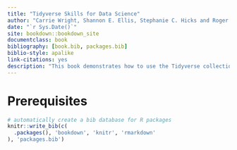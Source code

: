 ```yaml
--- 
title: "Tidyverse Skills for Data Science"
author: "Carrie Wright, Shannon E. Ellis, Stephanie C. Hicks and Roger D. Peng"
date: "`r Sys.Date()`"
site: bookdown::bookdown_site
documentclass: book
bibliography: [book.bib, packages.bib]
biblio-style: apalike
link-citations: yes
description: "This book demonstrates how to use the Tidyverse collection of packages for doing data science."
---
```


# Prerequisites {-}


```r
# automatically create a bib database for R packages
knitr::write_bib(c(
  .packages(), 'bookdown', 'knitr', 'rmarkdown'
), 'packages.bib')
```
